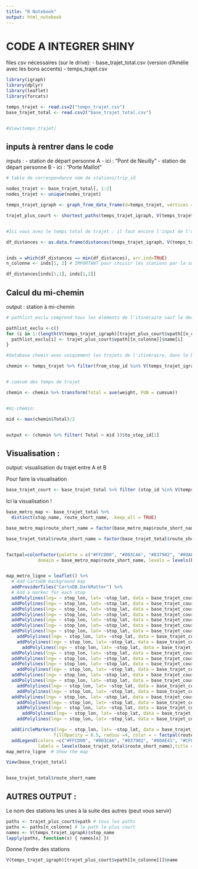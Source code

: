 ```yaml
---
title: "R Notebook"
output: html_notebook
---
```


# CODE A INTEGRER SHINY


files csv nécessaires (sur le drive):
- base_trajet_total.csv (version d'Amélie avec les bons accents)
- temps_trajet.csv


```r
library(igraph)
library(dplyr)
library(leaflet)
library(forcats)

temps_trajet <- read.csv2("temps_trajet.csv")
base_trajet_total <- read.csv2("base_trajet_total.csv")


#View(temps_trajet)


```

## inputs à rentrer dans le code

inputs :
- station de départ personne A - ici : "Pont de Neuilly"
- station de départ personne B - ici : "Porte Maillot"



```r
# table de correspondance nom de stations/trip_id

nodes_trajet <- base_trajet_total[, 1:2]
nodes_trajet <- unique(nodes_trajet)

temps_trajet_igraph <- graph_from_data_frame(d=temps_trajet, vertices = nodes_trajet, directed = T)

trajet_plus_court <- shortest_paths(temps_trajet_igraph, V(temps_trajet_igraph)[stop_name =="Pont de Neuilly"], to = V(temps_trajet_igraph)[stop_name =="Miromesnil"], output = "vpath")


#Ici vous avez le temps total de trajet : il faut encore l'input de l'utilisateur

df_distances <- as.data.frame(distances(temps_trajet_igraph, V(temps_trajet_igraph)[stop_name == "Pont de Neuilly"], to = V(temps_trajet_igraph)[stop_name =="Miromesnil"]))


inds = which(df_distances == min(df_distances), arr.ind=TRUE)
n_colonne <- inds[1, 2] # IMPORTANT pour choisir les stations par la suite

df_distances[inds[1,1], inds[1,2]]

```



## Calcul du mi-chemin

output : station à mi-chemin


```r

# pathlist_exclu comprend tous les éléments de l'itinéraire sauf le dernier (1ère colonne de chemin)

pathlist_exclu <-c()
for (i in 1:(length(V(temps_trajet_igraph)[trajet_plus_court$vpath[[n_colonne]]]$name)-1)){
  pathlist_exclu[i] <- trajet_plus_court$vpath[[n_colonne]]$name[i]
}

#database chemin avec uniquement les trajets de l'itinéraire, dans le bon sens

chemin <- temps_trajet %>% filter(from_stop_id %in% V(temps_trajet_igraph)[trajet_plus_court$vpath[[n_colonne]]]$name, to_stop_id %in% V(temps_trajet_igraph)[trajet_plus_court$vpath[[n_colonne]]]$name) %>% slice(match(pathlist_exclu, from_stop_id))


# cumsum des temps de trajet

chemin <- chemin %>% transform(Total = ave(weight, FUN = cumsum))


#mi-chemin:

mid <- max(chemin$Total)/2


output <- (chemin %>% filter( Total > mid ))$to_stop_id[1]
```



## Visualisation :

output: visualisation du trajet entre A et B


Pour faire la visualisation 
```r
base_trajet_court <- base_trajet_total %>% filter (stop_id %in% V(temps_trajet_igraph)[trajet_plus_court$vpath[[n_colonne]]]$name )
```

Ici la visualisation ! 
```r

base_metro_map <- base_trajet_total %>%
  distinct(stop_name, route_short_name, .keep_all = TRUE)

base_metro_map$route_short_name = factor(base_metro_map$route_short_name)

base_trajet_total$route_short_name = factor(base_trajet_total$route_short_name)


factpal=colorFactor(palette = c("#FFCD00", "#003CA6", "#837902", "#00AE41", "#CF009E", "#FF7E2E", "#6ECA97", "#FA9ABA", "#6ECA97", "#E19BDF", "#B6BD00", "#C9910D", "#704B1C", "#007852", "#6EC4E8", "#62259D", "#E2231A", "#7BA3DC"), 
            domain = base_metro_map$route_short_name, levels = levels(base_metro_map$route_short_name), ordered = TRUE, na.color = "#808080", alpha = FALSE)


map_metro_ligne = leaflet() %>%
  # Add CartoDB background map
  addProviderTiles("CartoDB.DarkMatter") %>%  
  # Add a marker for each stop
  addPolylines(lng= ~ stop_lon, lat= ~stop_lat, data = base_trajet_court %>% filter(route_short_name== 1, direction_id ==0), group = ~ route_id, weight = 2,  fillOpacity = 0.5, color = "#FFCD00")%>%
  addPolylines(lng= ~ stop_lon, lat= ~stop_lat, data = base_trajet_court %>% filter(route_short_name== 2, direction_id ==0), group = ~ route_id, weight = 2,  fillOpacity = 0.5, color = "#003CA6")%>%
  addPolylines(lng= ~ stop_lon, lat= ~stop_lat, data = base_trajet_court %>% filter(route_short_name== 3, direction_id ==0), group = ~ route_id, weight = 2,  fillOpacity = 0.5, color = "#837902")%>%
  addPolylines(lng= ~ stop_lon, lat= ~stop_lat, data = base_trajet_court %>% filter(route_short_name== "3B", direction_id ==0), group = ~ route_id, weight = 2,  fillOpacity = 0.5, color = "#00AE41")%>%
  addPolylines(lng= ~ stop_lon, lat= ~stop_lat, data = base_trajet_court %>% filter(route_short_name== 4, direction_id ==0), group = ~ route_id, weight = 2,  fillOpacity = 0.5, color = "#CF009E")%>%
  addPolylines(lng= ~ stop_lon, lat= ~stop_lat, data = base_trajet_court %>% filter(route_short_name== 5, direction_id ==0), group = ~ route_id, weight = 2,  fillOpacity = 0.5, color = "#FF7E2E")%>%
  addPolylines(lng= ~ stop_lon, lat= ~stop_lat, data = base_trajet_court %>% filter(route_short_name== 6, direction_id ==0), group = ~ route_id, weight = 2,  fillOpacity = 0.5, color = "#6ECA97")%>%
    addPolylines(lng= ~ stop_lon, lat= ~stop_lat, data = base_trajet_court %>% filter(route_short_name== 7, trip_short_name ==101), group = ~ route_id, weight = 2,  fillOpacity = 0.5, color = "#FA9ABA")%>%
    addPolylines(lng= ~ stop_lon, lat= ~stop_lat, data = base_trajet_court %>% filter(route_short_name== 7, trip_short_name ==201), group = ~ route_id, weight = 2,  fillOpacity = 0.5, color = "#FA9ABA")%>%
      addPolylines(lng= ~ stop_lon, lat= ~stop_lat, data = base_trajet_court %>% filter(route_short_name== "7B", trip_short_name ==101), group = ~ route_id, weight = 2,  fillOpacity = 0.5, color = "#6ECA97")%>%
  addPolylines(lng= ~ stop_lon, lat= ~stop_lat, data = base_trajet_court %>% filter(route_short_name== "7B", trip_short_name ==201), group = ~ route_id, weight = 2,  fillOpacity = 0.5, color = "#6ECA97")%>%
  addPolylines(lng= ~ stop_lon, lat= ~stop_lat, data = base_trajet_court %>% filter(route_short_name== 8, direction_id ==0), group = ~ route_id, weight = 2,  fillOpacity = 0.5, color = "#E19BDF")%>%
  addPolylines(lng= ~ stop_lon, lat= ~stop_lat, data = base_trajet_court %>% filter(route_short_name== 9, direction_id ==0), group = ~ route_id, weight = 2,  fillOpacity = 0.5, color = "#B6BD00")%>%
    addPolylines(lng= ~ stop_lon, lat= ~stop_lat, data = base_trajet_court %>% filter(route_short_name== 10), group = ~ route_id, weight = 2,  fillOpacity = 0.5, color = "#C9910D")%>%
  addPolylines(lng= ~ stop_lon, lat= ~stop_lat, data = base_trajet_court %>% filter(route_short_name== 11, direction_id ==0), group = ~ route_id, weight = 2,  fillOpacity = 0.5, color = "#704B1C")%>%
  addPolylines(lng= ~ stop_lon, lat= ~stop_lat, data = base_trajet_court %>% filter(route_short_name== 12, direction_id ==0), group = ~ route_id, weight = 2,  fillOpacity = 0.5, color = "#007852")%>%
    addPolylines(lng= ~ stop_lon, lat= ~stop_lat, data = base_trajet_court %>% filter(route_short_name== 13, trip_short_name ==101), group = ~ route_id, weight = 2,  fillOpacity = 0.5, color = "#6EC4E8")%>%
    addPolylines(lng= ~ stop_lon, lat= ~stop_lat, data = base_trajet_court %>% filter(route_short_name== 13, trip_short_name ==102), group = ~ route_id, weight = 2,  fillOpacity = 0.5, color = "#6EC4E8")%>%
  addPolylines(lng= ~ stop_lon, lat= ~stop_lat, data = base_trajet_court %>% filter(route_short_name== 14, direction_id ==0), group = ~ route_id, weight = 2,  fillOpacity = 0.5, color = "#62259D")%>%
    addPolylines(lng= ~ stop_lon, lat= ~stop_lat, data = base_trajet_court %>% filter(route_short_name== "A", trip_headsign == "NELY"), group = ~ route_id, weight = 2,  fillOpacity = 0.5, color = "#E2231A")%>%
    addPolylines(lng= ~ stop_lon, lat= ~stop_lat, data = base_trajet_court %>% filter(route_short_name== "A", trip_headsign == "QIKY"), group = ~ route_id, weight = 2,  fillOpacity = 0.5, color = "#E2231A")%>%
      addPolylines(lng= ~ stop_lon, lat= ~stop_lat, data = base_trajet_court %>% filter(route_short_name== "B", trip_headsign == "SOIR"), group = ~ route_id, weight = 2,  fillOpacity = 0.5, color = "#7BA3DC")%>%
    addPolylines(lng= ~ stop_lon, lat= ~stop_lat, data = base_trajet_court %>% filter(route_short_name== "B", trip_headsign == "KOCQ"), group = ~ route_id, weight = 2,  fillOpacity = 0.5, color = "#7BA3DC")%>%

  addCircleMarkers(lng= ~ stop_lon, lat= ~stop_lat, data = base_trajet_court, stroke = FALSE, 
                  fillOpacity = 0.5, radius =4, color = ~ factpal(route_short_name)) %>% 
  addLegend(colors =c("#FFCD00", "#003CA6", "#837902", "#00AE41", "#CF009E", "#FF7E2E", "#6ECA97", "#FA9ABA", "#6ECA97", "#E19BDF", "#B6BD00", "#C9910D", "#704B1C", "#007852", "#6EC4E8", "#62259D", "#E2231A", "#7BA3DC"),
            labels = levels(base_trajet_total$route_short_name),title = "Metro line Paris")
map_metro_ligne  # Show the map
```


```r
View(base_trajet_total)


base_trajet_total$route_short_name


```





## AUTRES OUTPUT :

Le nom des stations les unes à la suite des autres (peut vous servir)
```r
paths <- trajet_plus_court$vpath # tous les paths 
paths <- paths[n_colonne] # le path le plus court 
names <- V(temps_trajet_igraph)$stop_name
lapply(paths, function(x) { names[x] })
```

Donne l'ordre des stations 
```r
V(temps_trajet_igraph)[trajet_plus_court$vpath[[n_colonne]]]$name
```




